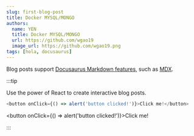 ```yaml
---
slug: first-blog-post
title: Docker MYSQL/MONGO
authors:
  name: YEN
  title: Docker MYSQL/MONGO
  url: https://github.com/wgao19
  image_url: https://github.com/wgao19.png
tags: [hola, docusaurus]
---
```


Blog posts support [Docusaurus Markdown features](https://docusaurus.io/docs/markdown-features), such as [MDX](https://mdxjs.com/).

:::tip

Use the power of React to create interactive blog posts.

```js
<button onClick={() => alert('button clicked!')}>Click me!</button>
```

<button onClick={() => alert('button clicked!')}>Click me!</button>

:::
